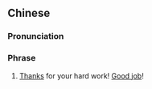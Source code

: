==Chinese==
{{zh-forms|type=211}}

===Pronunciation===
{{zh-pron
|m=xīnkǔ nǐ le
|cat=ph
}}

===Phrase===
{{zh-phrase}}

# [[thanks|Thanks]] for your hard work! [[good job|Good job]]!